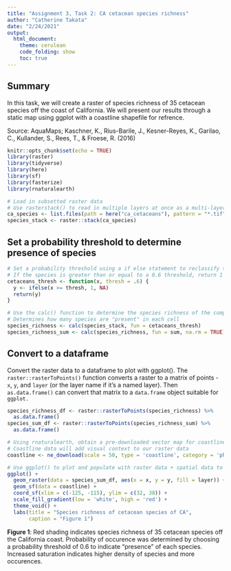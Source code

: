 ```yaml
---
title: "Assignment 3, Task 2: CA cetacean species richness"
author: "Catherine Takata"
date: "2/24/2021"
output: 
  html_document:
    theme: cerulean
    code_folding: show
    toc: true
---
```


## Summary 
In this task, we will create a raster of species richness of 35 cetacean species off the coast of California. We will present our results through a static map using ggplot with a coastline shapefile for refrence. 

Source: AquaMaps; Kaschner, K., Rius-Barile, J., Kesner-Reyes, K., Garilao, C., Kullander, S., Rees, T., & Froese, R. (2016)

```r
knitr::opts_chunk$set(echo = TRUE)
library(raster) 
library(tidyverse)
library(here)
library(sf)
library(fasterize)
library(rnaturalearth)
```

```r
# Load in subsetted raster data 
# Use rasterstack() to read in multiple layers at once as a multi-layer 
ca_species <- list.files(path = here("ca_cetaceans"), pattern = "*.tif", full.names = TRUE)
species_stack <- raster::stack(ca_species)
```

## Set a probability threshold to determine presence of species 

```r
# Set a probability threshold using a if else statement to reclassify the presence of species 
# If the species is greater than or equal to a 0.6 threshold, return 1 ~ "present" else return 0 ~ "absent" 
cetaceans_thresh <- function(x, thresh = .6) {
  y <- ifelse(x >= thresh, 1, NA)
  return(y)
}

# Use the calc() function to determine the species richness of the compounded raster stack 
# Determines how many species are "present" in each cell 
species_richness <- calc(species_stack, fun = cetaceans_thresh)
species_richness_sum <- calc(species_richness, fun = sum, na.rm = TRUE)
```

## Convert to a dataframe
Convert the raster data to a dataframe to plot with ggplot().  The `raster::rasterToPoints()` function converts a raster to a matrix of points - `x`, `y`, and `layer` (or the layer name if it's a named layer).  Then `as.data.frame()` can convert that matrix to a `data.frame` object suitable for `ggplot.`

```r
species_richness_df <- raster::rasterToPoints(species_richness) %>%
  as.data.frame()
species_sum_df <- raster::rasterToPoints(species_richness_sum) %>%
  as.data.frame()
```

```r
# Using rnaturalearth, obtain a pre-downloaded vector map for coastline data 
# Coastline data will add visual context to our raster data 
coastline <- ne_download(scale = 50, type = 'coastline', category = 'physical', returnclass = "sf")

# Use ggplot() to plot and populate with raster data + spatial data to produce a "map" 
ggplot() + 
  geom_raster(data = species_sum_df, aes(x = x, y = y, fill = layer)) +
  geom_sf(data = coastline) +
  coord_sf(xlim = c(-125, -115), ylim = c(32, 38)) + 
  scale_fill_gradient(low = 'white', high = 'red') +
  theme_void() +
  labs(title = "Species richness of cetacean species of CA",
       caption = "Figure 1")
```

**Figure 1**: Red shading indicates species richness of 35 cetacean species off the California coast. Probability of occurence was determined by choosing a probability threshold of 0.6 to indicate "presence" of each species. Increased saturation indicates higher density of species and more occurences. 



